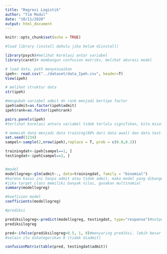 ```yaml
---
title: "Regresi Logistik"
author: "Tim Modul"
date: "10/11/2020"
output: html_document
---
```


```r
knitr::opts_chunk$set(echo = TRUE)
```

```r
#load library (install dahulu jika belum diinstall)

library(psych)#melihat korelasi antar variabel
library(caret)# membangun confusion matriks, melihat akurasi model

# load data, path menyesuaikan
ipeh<- read.csv("../dataset/data_Ipeh.csv", header=T)
View(ipeh)

```

```r
# melihat struktur data
str(ipeh)

#mengubah variabel admit dn rank menjadi bertipe factor
ipeh$admit=as.factor(ipeh$admit)
ipeh$rank=as.factor(ipeh$rank)

pairs.panels(ipeh)
#terlihat korelasi antara variabel tidak terlalu signifikan, kita misalkan tidak ada multikolinear. pada kasus asli harap diuji dengan uji multikolinearitas
```

```r
# memecah data menjadi data training(80% dari data awal) dan data test (20% dari data awal)
set.seed(1234)
sampel<-sample(2,nrow(ipeh),replace = T, prob = c(0.8,0.2))

trainingdat<-ipeh[sampel==1, ]
testingdat<-ipeh[sampel==2, ]


#model
modellogreg<-glm(admit~., data=trainingdat, family = "binomial")
#karena kasus ini hanya admit atau tidak admit, maka model yang dibangun adalah model regresi logistik sederhana.
#jika target class memiliki banyak nilai, gunakan multinomial
summary(modellogreg)

#koefisien model
coefficients(modellogreg)
```
```r
#prediksi

prediksilogreg<-predict(modellogreg, testingdat, type="response")#output berupa peluang
prediksilogreg

pred<-ifelse(prediksilogreg>0.5, 1, 0)#menyaring prediksi. lebih besar dari 0.05 dikategorikan 1 (admit)
#selain itu dikategorikan 0 (tidak diadmit)

confusionMatrix(table(pred, testingdat$admit))

```

